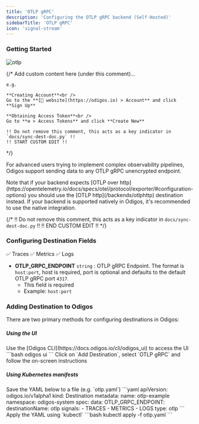 ```yaml
---
title: 'OTLP gRPC'
description: 'Configuring the OTLP gRPC backend (Self-Hosted)'
sidebarTitle: 'OTLP gRPC'
icon: 'signal-stream'
---
```


### Getting Started

<img src="https://d15jtxgb40qetw.cloudfront.net/opentelemetry.svg" alt="otlp" className="not-prose h-20" />

{/*
    Add custom content here (under this comment)...

    e.g.

    **Creating Account**<br />
    Go to the **[🔗 website](https://odigos.io) > Account** and click **Sign Up**

    **Obtaining Access Token**<br />
    Go to **⚙️ > Access Tokens** and click **Create New**

    !! Do not remove this comment, this acts as a key indicator in `docs/sync-dest-doc.py` !!
    !! START CUSTOM EDIT !!
*/}

For advanced users trying to implement complex observability pipelines, Odigos support sending data to any OTLP gRPC unencrypted endpoint.

<Note>
  Note that if your backend expects [OTLP over http](https://opentelemetry.io/docs/specs/otel/protocol/exporter/#configuration-options) you should use the [OTLP http](/backends/otlphttp) destination instead.
</Note>

<Tip>
  If your backend is supported natively in Odigos, it's recommended to use the native integration.
</Tip>

{/*
    !! Do not remove this comment, this acts as a key indicator in `docs/sync-dest-doc.py` !!
    !! END CUSTOM EDIT !!
*/}

### Configuring Destination Fields

<Accordion title="Supported Signals:">
  ✅ Traces
  ✅ Metrics
  ✅ Logs
</Accordion>

- **OTLP_GRPC_ENDPOINT** `string` : OTLP gRPC Endpoint. The format is `host:port`, host is required, port is optional and defaults to the default OTLP gRPC port `4317`.
  - This field is required
  - Example: `host:port`

### Adding Destination to Odigos

There are two primary methods for configuring destinations in Odigos:

##### **Using the UI**

<Steps>
  <Step>
    Use the [Odigos CLI](https://docs.odigos.io/cli/odigos_ui) to access the UI
    ```bash
    odigos ui
    ```
  </Step>
  <Step>
    Click on `Add Destination`, select `OTLP gRPC` and follow the on-screen instructions
  </Step>
</Steps>

##### **Using Kubernetes manifests**

<Steps>
  <Step>
    Save the YAML below to a file (e.g. `otlp.yaml`)
    ```yaml
    apiVersion: odigos.io/v1alpha1
    kind: Destination
    metadata:
      name: otlp-example
      namespace: odigos-system
    spec:
      data:
        OTLP_GRPC_ENDPOINT: <OTLP gRPC Endpoint>
      destinationName: otlp
      signals:
      - TRACES
      - METRICS
      - LOGS
      type: otlp
    ```
  </Step>
  <Step>
    Apply the YAML using `kubectl`
    ```bash
    kubectl apply -f otlp.yaml
    ```
  </Step>
</Steps>